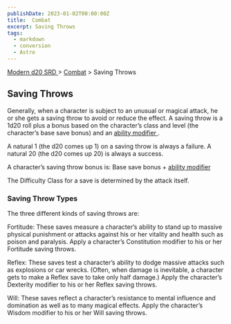 ```yaml
---
publishDate: 2023-01-02T00:00:00Z
title:  Combat
excerpt: Saving Throws
tags:
  - markdown
  - conversion
  - Astro
---
```


[ Modern d20 SRD ](/#modernD20) > [ Combat](modern-d20-srd-combat-index) > Saving Throws

##  Saving Throws

Generally, when a character is subject to an unusual or magical attack, he or
she gets a saving throw to avoid or reduce the effect. A saving throw is a
1d20 roll plus a bonus based on the character’s class and level (the
character’s base save bonus) and an [ ability modifier ](modern-d20-srd-basics-ability-scores) .

A natural 1 (the d20 comes up 1) on a saving throw is always a failure. A
natural 20 (the d20 comes up 20) is always a success.

A character’s saving throw bonus is: Base save bonus + [ ability modifier](modern-d20-srd-basics-ability-scores)

The Difficulty Class for a save is determined by the attack itself.

###  Saving Throw Types

The three different kinds of saving throws are:

Fortitude: These saves measure a character’s ability to stand up to massive
physical punishment or attacks against his or her vitality and health such as
poison and paralysis. Apply a character’s Constitution modifier to his or her
Fortitude saving throws.

Reflex: These saves test a character’s ability to dodge massive attacks such
as explosions or car wrecks. (Often, when damage is inevitable, a character
gets to make a Reflex save to take only half damage.) Apply the character’s
Dexterity modifier to his or her Reflex saving throws.

Will: These saves reflect a character’s resistance to mental influence and
domination as well as to many magical effects. Apply the character’s Wisdom
modifier to his or her Will saving throws.

